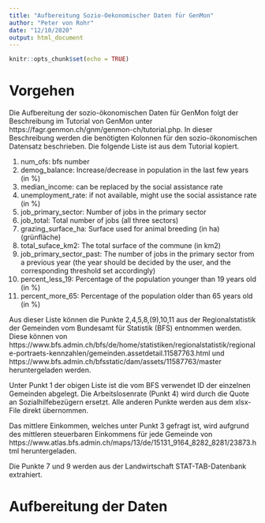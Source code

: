 ```yaml
---
title: "Aufbereitung Sozio-Oekonomischer Daten für GenMon"
author: "Peter von Rohr"
date: "12/10/2020"
output: html_document
---
```


```r
knitr::opts_chunk$set(echo = TRUE)
```

# Vorgehen
Die Aufbereitung der sozio-ökonomischen Daten für GenMon folgt der Beschreibung im Tutorial von GenMon unter https://fagr.genmon.ch/gnm/genmon-ch/tutorial.php. In dieser Beschreibung werden die benötigten Kolonnen für den sozio-ökonomischen Datensatz beschrieben. Die folgende Liste ist aus dem Tutorial kopiert.

1. num_ofs: bfs number
2. demog_balance: Increase/decrease in population in the last few years (in %)
3. median_income: can be replaced by the social assistance rate
4. unemployment_rate: if not available, might use the social assistance rate (in %)
5. job_primary_sector: Number of jobs in the primary sector
6. job_total: Total number of jobs (all three sectors)
7. grazing_surface_ha: Surface used for animal breeding (in ha) (grünfläche)
8. total_suface_km2: The total surface of the commune (in km2)
9. job_primary_sector_past: The number of jobs in the primary sector from a previous year (the year should be decided by the user, and the corresponding threshold set accordingly)
10. percent_less_19: Percentage of the population younger than 19 years old (in %)
11. percent_more_65: Percentage of the population older than 65 years old (in %)

Aus dieser Liste können die Punkte 2,4,5,8,(9),10,11 aus der Regionalstatistik der Gemeinden vom Bundesamt für Statistik (BFS) entnommen werden. Diese können von https://www.bfs.admin.ch/bfs/de/home/statistiken/regionalstatistik/regionale-portraets-kennzahlen/gemeinden.assetdetail.11587763.html und https://www.bfs.admin.ch/bfsstatic/dam/assets/11587763/master heruntergeladen werden.

Unter Punkt 1 der obigen Liste ist die vom BFS verwendet ID der einzelnen Gemeinden abgelegt. Die Arbeitslosenrate (Punkt 4) wird durch die Quote an Sozialhilfebezügern ersetzt. Alle anderen Punkte werden aus dem xlsx-File direkt übernommen. 

Das mittlere Einkommen, welches unter Punkt 3 gefragt ist, wird aufgrund des mittleren steuerbaren Einkommens für jede Gemeinde von https://www.atlas.bfs.admin.ch/maps/13/de/15131_9164_8282_8281/23873.html heruntergeladen.

Die Punkte 7 und 9 werden aus der Landwirtschaft STAT-TAB-Datenbank extrahiert. 


# Aufbereitung der Daten
